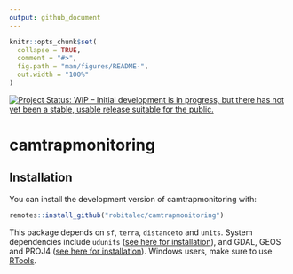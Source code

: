 ```yaml
---
output: github_document
---
```


<!-- README.md is generated from README.Rmd. Please edit that file -->

```r
knitr::opts_chunk$set(
  collapse = TRUE,
  comment = "#>",
  fig.path = "man/figures/README-",
  out.width = "100%"
)
```

[![Project Status: WIP – Initial development is in progress, but there has not yet been a stable, usable release suitable for the public.](https://www.repostatus.org/badges/latest/wip.svg)](https://www.repostatus.org/#wip)

# camtrapmonitoring


## Installation

You can install the development version of camtrapmonitoring with:

```r
remotes::install_github("robitalec/camtrapmonitoring")
```


This package depends on `sf`, `terra`, `distanceto` and `units`. System dependencies include `udunits` ([see here for installation](https://github.com/r-quantities/units#installation)), and GDAL, GEOS and PROJ4 ([see here for installation](https://github.com/r-spatial/sf/#installing)). Windows users, make sure to use [RTools](https://cran.r-project.org/bin/windows/Rtools/). 


